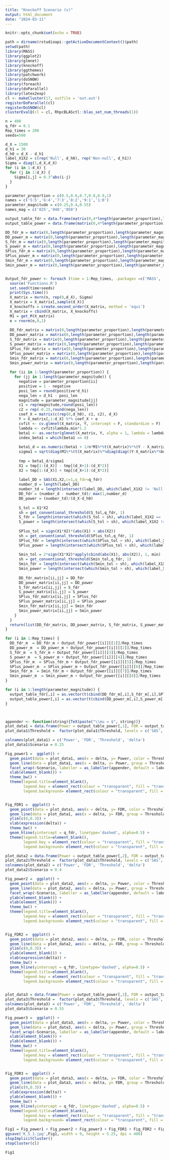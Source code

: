 ```yaml
---
title: "Knockoff Scenario (v)"
output: html_document
date: "2024-03-11"
---
```


```r
knitr::opts_chunk$set(echo = TRUE)
```


```r
path = dirname(rstudioapi::getActiveDocumentContext()$path)
setwd(path)
library(MASS) 
library(ggplot2)
library(glmnet)
library(knockoff)
library(ggthemes)
library(patchwork)
library(doSNOW)
library(foreach)
library(doParallel)
library(latex2exp)
cl <- makeCluster(17, outfile = 'out.out')
registerDoParallel(cl)
registerDoSNOW(cl)
clusterEvalQ(cl = cl, RhpcBLASctl::blas_set_num_threads(1))

n = 400
q_fdr = 0.1
Rep_times = 200
seeds=500

d_X = 1500
d_h1 = 30
d_h0 = d_X - d_h1
label_X1X2 = c(rep('Null', d_h0), rep('Non-null', d_h1))
Sigma = diag(1,d_X,d_X)
for (i in 1:d_X) {
  for (j in 1:d_X) {
    Sigma[i,j] = 0.3^abs(i-j)
  }
}

parameter_proportion = c(0.5,0.6,0.7,0.8,0.9,1)
names = c('5:5','6:4','7:3','8:2','9:1','1:0')
parameter_magnitude = c(0.25,0.4,0.55) 
names_mag = c('025','040','050')

output_table_fdr = data.frame(matrix(0,4*length(parameter_proportion),length(parameter_magnitude)))
output_table_power = data.frame(matrix(0,4*length(parameter_proportion),length(parameter_magnitude)))

DD_fdr_m = matrix(0,length(parameter_proportion),length(parameter_magnitude))
DD_power_m = matrix(0,length(parameter_proportion),length(parameter_magnitude))
S_fdr_m = matrix(0,length(parameter_proportion),length(parameter_magnitude))
S_power_m = matrix(0,length(parameter_proportion),length(parameter_magnitude))
SPlus_fdr_m = matrix(0,length(parameter_proportion),length(parameter_magnitude))
SPlus_power_m = matrix(0,length(parameter_proportion),length(parameter_magnitude))
Smin_fdr_m = matrix(0,length(parameter_proportion),length(parameter_magnitude))
Smin_power_m = matrix(0,length(parameter_proportion),length(parameter_magnitude))


Output_fdr_power <- foreach (time = 1:Rep_times, .packages =c('MASS', 'glmnet','knockoff')) %dopar%  {
  source('Functions.R')
  set.seed(time+seeds)
  print(Sys.time())
  X_matrix = mvrn(n, rep(0,d_X), Sigma)
  X_matrix = X_matrix[,sample(d_X)]
  X_knockoffs = create.second_order(X_matrix, method = 'equi')
  X_matrix = cbind(X_matrix, X_knockoffs)
  M1 = get_M(X_matrix)
  e = rnorm(n,0,1)
  
  DD_fdr_matrix = matrix(0,length(parameter_proportion),length(parameter_magnitude))
  DD_power_matrix = matrix(0,length(parameter_proportion),length(parameter_magnitude))
  S_fdr_matrix = matrix(0,length(parameter_proportion),length(parameter_magnitude))
  S_power_matrix = matrix(0,length(parameter_proportion),length(parameter_magnitude))
  SPlus_fdr_matrix = matrix(0,length(parameter_proportion),length(parameter_magnitude))
  SPlus_power_matrix = matrix(0,length(parameter_proportion),length(parameter_magnitude))
  Smin_fdr_matrix = matrix(0,length(parameter_proportion),length(parameter_magnitude))
  Smin_power_matrix = matrix(0,length(parameter_proportion),length(parameter_magnitude))
  
  for (ii in 1:length(parameter_proportion)) {
    for (jj in 1:length(parameter_magnitude)) {
      negative = parameter_proportion[ii]
      positive = 1 - negative
      posi_len = round(positive*d_h1)
      nega_len = d_h1 - posi_len
      magnitude = parameter_magnitude[jj]
      c1 = rep(magnitude,round(posi_len))
      c2 = rep(-0.25,round(nega_len))
      coef_X = matrix(c(rep(0,d_h0), c1, c2), d_X) 
      Y = X_matrix[,1:d_X] %*% coef_X + e
      cvfit <- cv.glmnet(X_matrix, Y, intercept = F, standardize = F)
      lambda <- cvfit$lambda.min*1.2
      beta1 <- as.vector(glmnet(X_matrix, Y, alpha = 1, lambda = lambda, intercept = F, standardize = F)$beta)
      index_beta1 = which(beta1 == 0)
      
      beta1_d = as.numeric(beta1 + 1/n*M1%*%t(X_matrix)%*%(Y - X_matrix %*% beta1))
      sigma1 = sqrt(diag(M1%*%(t(X_matrix)%*%diag(diag((Y-X_matrix%*%beta1)%*%t(Y-X_matrix%*%beta1)))%*%X_matrix/(n/1))%*%t(M1)))
      
      tmp = beta1_d/sigma1
      X1 = tmp[1:(d_X)] - tmp[(d_X+1):(d_X*2)]
      X2 = tmp[1:(d_X)] + tmp[(d_X+1):(d_X*2)]
      
      label_DD = SAS(X1,X2,c=1,q_fdr=q_fdr)
      number_d = length(label_DD)
      number_td = length(intersect(label_DD, which(label_X1X2 != 'Null')))
      DD_fdr = (number_d - number_td)/ max(1,number_d)
      DD_power = (number_td)/(d_X-d_h0)
      
      S_tol = X1*X2
      sh = get_conventional_threshold(S_tol,q_fdr, 1)
      S_fdr = length(intersect(which(S_tol > sh), which(label_X1X2 == 'Null'))) / max(length(which(S_tol >= sh)),1)
      S_power = length(intersect(which(S_tol > sh), which(label_X1X2 != 'Null'))) / (d_X - d_h0)
      
      SPlus_tol = sign(X1*X2)*(abs(X1) + abs(X2))
      sh = get_conventional_threshold(SPlus_tol,q_fdr, 1)
      SPlus_fdr = length(intersect(which(SPlus_tol > sh), which(label_X1X2 == 'Null'))) / max(length(which(SPlus_tol > sh)),1)
      SPlus_power = length(intersect(which(SPlus_tol > sh), which(label_X1X2 != 'Null'))) / (d_X - d_h0)
      
      Smin_tol = 2*sign(X1*X2)*apply(cbind(abs(X1), abs(X2)), 1, min)
      sh = get_conventional_threshold(Smin_tol,q_fdr, 1)
      Smin_fdr = length(intersect(which(Smin_tol > sh), which(label_X1X2 == 'Null'))) / max(length(which(Smin_tol > sh)),1)
      Smin_power = length(intersect(which(Smin_tol > sh), which(label_X1X2 != 'Null'))) / (d_X - d_h0) 
      
      DD_fdr_matrix[ii,jj] = DD_fdr
      DD_power_matrix[ii,jj] = DD_power
      S_fdr_matrix[ii,jj] = S_fdr
      S_power_matrix[ii,jj] = S_power
      SPlus_fdr_matrix[ii,jj] = SPlus_fdr
      SPlus_power_matrix[ii,jj] = SPlus_power
      Smin_fdr_matrix[ii,jj] = Smin_fdr
      Smin_power_matrix[ii,jj] = Smin_power
    }
  }
  return(list(DD_fdr_matrix, DD_power_matrix, S_fdr_matrix, S_power_matrix, SPlus_fdr_matrix, SPlus_power_matrix, Smin_fdr_matrix, Smin_power_matrix))
}

for (i in 1:Rep_times) {
  DD_fdr_m  = DD_fdr_m + Output_fdr_power[[i]][[1]]/Rep_times
  DD_power_m  = DD_power_m + Output_fdr_power[[i]][[2]]/Rep_times
  S_fdr_m  = S_fdr_m + Output_fdr_power[[i]][[3]]/Rep_times
  S_power_m  = S_power_m + Output_fdr_power[[i]][[4]]/Rep_times
  SPlus_fdr_m  = SPlus_fdr_m + Output_fdr_power[[i]][[5]]/Rep_times
  SPlus_power_m  = SPlus_power_m + Output_fdr_power[[i]][[6]]/Rep_times
  Smin_fdr_m  = Smin_fdr_m + Output_fdr_power[[i]][[7]]/Rep_times
  Smin_power_m  = Smin_power_m + Output_fdr_power[[i]][[8]]/Rep_times
}

for (i in 1:length(parameter_magnitude)) {
  output_table_fdr[,i] = as.vector(t(cbind(DD_fdr_m[,i],S_fdr_m[,i],SPlus_fdr_m[,i],Smin_fdr_m[,i])))
  output_table_power[,i] = as.vector(t(cbind(DD_power_m[,i],S_power_m[,i],SPlus_power_m[,i],Smin_power_m[,i])))
}



appender <- function(string){TeX(paste("\\mu = $", string))}
plot_data1 = data.frame(Power = output_table_power[,1], FDR = output_table_fdr[,1], `Threshold` = rep(c('SAS', 'KSCD', 'KLSM', 'KLCD'), length(parameter_proportion)), `delta` = rep(factor(parameter_proportion, level = as.character(parameter_proportion)), each=4))
plot_data1$Threshold =  factor(plot_data1$Threshold, levels = c('SAS', 'KSCD', 'KLSM', 'KLCD'),labels = c('SAS', 'KSCD', 'KLSM', 'KLCD'))

colnames(plot_data1) = c('Power', 'FDR', 'Threshold', 'delta')
plot_data1$Scenario = 0.25

Fig_power1 =  ggplot() +
  geom_point(data = plot_data1, aes(x = delta, y= Power, color = Threshold, shape = Threshold), alpha =0.85) +
  geom_line(data = plot_data1, aes(x = delta, y= Power, group = Threshold,color = Threshold, linetype = Threshold)) +
  facet_wrap(~Scenario, labeller = as_labeller(appender, default = label_parsed))+
  xlab(element_blank()) +
  theme_bw() +
  theme(legend.title=element_blank(),
        legend.key = element_rect(colour = "transparent", fill = "transparent"),
        legend.background= element_rect(colour = "transparent", fill = "transparent"))


Fig_FDR1 =  ggplot() +
  geom_point(data = plot_data1, aes(x = delta, y= FDR, color = Threshold, shape = Threshold), alpha =0.85) +
  geom_line(data = plot_data1, aes(x = delta, y= FDR, group = Threshold,color = Threshold, linetype = Threshold)) +
  ylim(c(0,0.3)) +
  xlab(expression(delta)) +
  theme_bw() +
  geom_hline(yintercept = q_fdr, linetype='dashed', alpha=0.5) +
  theme(legend.title=element_blank(),
        legend.key = element_rect(colour = "transparent", fill = "transparent"),
        legend.background= element_rect(colour = "transparent", fill = "transparent"))

plot_data2 = data.frame(Power = output_table_power[,2], FDR = output_table_fdr[,2], `Threshold` = rep(c('SAS', 'KSCD', 'KLSM', 'KLCD'), length(parameter_proportion)), `delta` = rep(factor(parameter_proportion, level = as.character(parameter_proportion)), each=4))
plot_data2$Threshold =  factor(plot_data2$Threshold, levels = c('SAS', 'KSCD', 'KLSM', 'KLCD'),labels = c('SAS', 'KSCD', 'KLSM', 'KLCD'))
colnames(plot_data2) = c('Power', 'FDR', 'Threshold', 'delta')
plot_data2$Scenario = 0.4

Fig_power2 =  ggplot() +
  geom_point(data = plot_data2, aes(x = delta, y= Power, color = Threshold, shape = Threshold), alpha =0.85) +
  geom_line(data = plot_data2, aes(x = delta, y= Power, group = Threshold,color = Threshold, linetype = Threshold)) +
  facet_wrap(~Scenario, labeller = as_labeller(appender, default = label_parsed))+
  ylab(element_blank()) +
  xlab(element_blank()) +
  theme_bw() +
  theme(legend.title=element_blank(),
        legend.key = element_rect(colour = "transparent", fill = "transparent"),
        legend.background= element_rect(colour = "transparent", fill = "transparent"))


Fig_FDR2 =  ggplot() +
  geom_point(data = plot_data2, aes(x = delta, y= FDR, color = Threshold, shape = Threshold), alpha =0.85) +
  geom_line(data = plot_data2, aes(x = delta, y= FDR, group = Threshold,color = Threshold, linetype = Threshold)) +
  ylim(c(0,0.3)) +
  ylab(element_blank()) +
  xlab(expression(delta)) +
  theme_bw() +
  geom_hline(yintercept = q_fdr, linetype='dashed', alpha=0.5) +
  theme(legend.title=element_blank(),
        legend.key = element_rect(colour = "transparent", fill = "transparent"),
        legend.background= element_rect(colour = "transparent", fill = "transparent"))


plot_data3 = data.frame(Power = output_table_power[,3], FDR = output_table_fdr[,3], `Threshold` = rep(c('SAS', 'KSCD', 'KLSM', 'KLCD'), length(parameter_proportion)), `delta` = rep(factor(parameter_proportion, level = as.character(parameter_proportion)), each=4))
plot_data3$Threshold =  factor(plot_data3$Threshold, levels = c('SAS', 'KSCD', 'KLSM', 'KLCD'),labels = c('SAS', 'KSCD', 'KLSM', 'KLCD'))
colnames(plot_data3) = c('Power', 'FDR', 'Threshold', 'delta')
plot_data3$Scenario = 0.55

Fig_power3 =  ggplot() +
  geom_point(data = plot_data3, aes(x = delta, y= Power, color = Threshold, shape = Threshold), alpha =0.85) +
  geom_line(data = plot_data3, aes(x = delta, y= Power, group = Threshold,color = Threshold, linetype = Threshold)) +
  facet_wrap(~Scenario, labeller = as_labeller(appender, default = label_parsed))+
  xlab(element_blank()) +
  ylab(element_blank()) +
  theme_bw() +
  theme(legend.title=element_blank(),
        legend.key = element_rect(colour = "transparent", fill = "transparent"),
        legend.background= element_rect(colour = "transparent", fill = "transparent"))


Fig_FDR3 =  ggplot() +
  geom_point(data = plot_data3, aes(x = delta, y= FDR, color = Threshold, shape = Threshold), alpha =0.85) +
  geom_line(data = plot_data3, aes(x = delta, y= FDR, group = Threshold,color = Threshold, linetype = Threshold)) +
  ylim(c(0,0.3)) +
  xlab(expression(delta)) +
  ylab(element_blank()) +
  theme_bw() +
  geom_hline(yintercept = q_fdr, linetype='dashed', alpha=0.5) +
  theme(legend.title=element_blank(),
        legend.key = element_rect(colour = "transparent", fill = "transparent"),
        legend.background= element_rect(colour = "transparent", fill = "transparent"))

Fig1 = Fig_power1 + Fig_power2 + Fig_power3 + Fig_FDR1 + Fig_FDR2 + Fig_FDR3 +  plot_layout(ncol = 3, guides = 'collect')
ggsave('K_5_1.jpg',Fig1, width = 9, height = 5.25, dpi = 400)
stopImplicitCluster()
stopCluster(cl)
```

```r
Fig1
```

